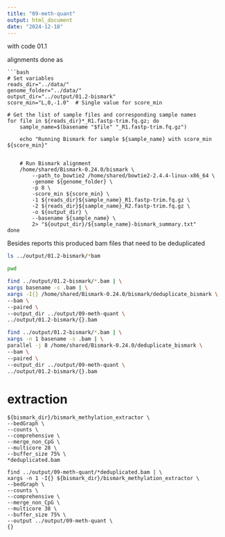 ```yaml
---
title: "09-meth-quant"
output: html_document
date: "2024-12-18"
---
```



with code 01.1

alignments done as 

```
```bash
# Set variables
reads_dir="../data/"
genome_folder="../data/"
output_dir="../output/01.2-bismark"
score_min="L,0,-1.0"  # Single value for score_min

# Get the list of sample files and corresponding sample names
for file in ${reads_dir}*_R1.fastp-trim.fq.gz; do
    sample_name=$(basename "$file" "_R1.fastp-trim.fq.gz")
    
    echo "Running Bismark for sample ${sample_name} with score_min ${score_min}"

    
    # Run Bismark alignment
    /home/shared/Bismark-0.24.0/bismark \
        --path_to_bowtie2 /home/shared/bowtie2-2.4.4-linux-x86_64 \
        -genome ${genome_folder} \
        -p 8 \
        -score_min ${score_min} \
        -1 ${reads_dir}${sample_name}_R1.fastp-trim.fq.gz \
        -2 ${reads_dir}${sample_name}_R2.fastp-trim.fq.gz \
        -o ${output_dir} \
        --basename ${sample_name} \
        2> "${output_dir}/${sample_name}-bismark_summary.txt"
done
```


Besides reports this produced bam files that need to be deduplicated

```bash
ls ../output/01.2-bismark/*bam
```


```bash
pwd
```


```bash
find ../output/01.2-bismark/*.bam | \
xargs basename -s .bam | \
xargs -I{} /home/shared/Bismark-0.24.0/bismark/deduplicate_bismark \
--bam \
--paired \
--output_dir ../output/09-meth-quant \
../output/01.2-bismark/{}.bam

```


```bash
find ../output/01.2-bismark/*.bam | \
xargs -n 1 basename -s .bam | \
parallel -j 8 /home/shared/Bismark-0.24.0/deduplicate_bismark \
--bam \
--paired \
--output_dir ../output/09-meth-quant \
../output/01.2-bismark/{}.bam
```

# extraction

```
${bismark_dir}/bismark_methylation_extractor \
--bedGraph \
--counts \
--comprehensive \
--merge_non_CpG \
--multicore 28 \
--buffer_size 75% \
*deduplicated.bam
```


```
find ../output/09-meth-quant/*deduplicated.bam | \
xargs -n 1 -I{} ${bismark_dir}/bismark_methylation_extractor \
--bedGraph \
--counts \
--comprehensive \
--merge_non_CpG \
--multicore 38 \
--buffer_size 75% \
--output ../output/09-meth-quant \
{}
```